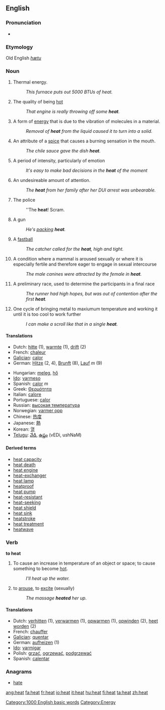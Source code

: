==English==
===Pronunciation===
*{{audio|en-us-heat.ogg|Audio (US)}}
===Etymology===
Old English ''[[hætu]]''
===Noun===
{{en-noun-reg}}

# Thermal energy.
#: ''This furnace puts out 5000 BTUs of heat.''
# The quality of being [[hot]]
#: ''That engine is really throwing off some '''heat'''.''
# A form of [[energy]] that is due to the vibration of molecules in a material.
#: ''Removal of '''heat''' from the liquid caused it to turn into a solid.''
# An attribute of a [[spice]] that causes a burning sensation in the mouth.
#: ''The chile sauce gave the dish '''heat'''.''
# A period of intensity, particularly of emotion
#: ''It's easy to make bad decisions in the '''heat''' of the moment''
# An undesireable amount of attention.
#: ''The '''heat''' from her family after her DUI arrest was unbearable.''
# {{slang}} The police
#: ''The '''heat'''! Scram.
# {{slang}} A gun
#: ''He's [[pack]]ing '''heat'''.''
#{{baseball}} A [[fastball]]
#: ''The catcher called for the '''heat''', high and tight.''
# A condition where a mammal is aroused sexually or where it is especially fertile and therefore eager to engage in sexual intercourse
#: ''The male canines were attracted by the female in '''heat'''.''
# A preliminary race, used to determine the participants in a final race
#: ''The runner had high hopes, but was out of contention after the first '''heat'''.''
# One cycle of bringing metal to maxiumum temperature and working it until it is too cool to work further
#: ''I can make a scroll like that in a single '''heat'''.''

====Translations====
{{top}}
*Dutch: [[hitte]] {{f}} (1), [[warmte]] {{f}} (1), [[drift]] {{f}} (2)
*French: [[chaleur]] {{f}}
*[[Galician]]: [[calor]] {{f}}
*German: [[Hitze]] {{f}} (2, 4), [[Brunft]] {{f}} (8), [[Lauf]] ''m'' (9)
{{mid}}
*Hungarian: [[meleg]], [[hő]]
*[[Ido]]: [[varmeso]]
*Spanish: [[calor]] ''m''
*Greek: [[Θερμότητα]]
*Italian: [[calore]]
*Portuguese: [[calor]]
*Russian: [[высокая температура]]
*Norwegian: [[varmer opp]]
*Chinese: [[热度]]
*Japanese: [[熱]]
*Korean: [[열]]
*[[Telugu]]: [[వేడి]], [[ఉష్ణం]] (vEDi, ushNaM)
{{bottom}}

==== Derived terms ====
* [[heat capacity]]
* [[heat death]]
* [[heat engine]]
* [[heat-exchanger]]
* [[heat lamp]]
* [[heatproof]]
* [[heat pump]]
* [[heat-resistant]]
* [[heat-seeking]]
* [[heat shield]]
* [[heat sink]]
* [[heatstroke]]
* [[heat treatment]]
* [[heatwave]]

===Verb===
'''to heat'''

# To cause an increase in temperature of an object or space; to cause something to become [[hot]].
#: ''I'll heat up the water.''
# to [[arouse]], to [[excite]] (sexually)
#: ''The massage '''heated''' her up.''

====Translations====
*Dutch: [[verhitten]] (1), [[verwarmen]] (1), [[opwarmen]] (1), [[opwinden]] (2), [[heet worden]] (2)
*French: [[chauffer]]
*[[Galician]]: [[quentar]]
*German: [[aufheizen]] (1)
*[[Ido]]: [[varmigar]]
*Polish: [[grzać]], [[ogrzewać]], [[podgrzewać]]
*Spanish: [[calentar]]

===Anagrams===
*[[hate]]

[[Category:1000 English basic words]]
[[Category:Energy]]

[[ang:heat]]
[[fa:heat]]
[[fr:heat]]
[[io:heat]]
[[it:heat]]
[[hu:heat]]
[[fi:heat]]
[[ta:heat]]
[[zh:heat]]